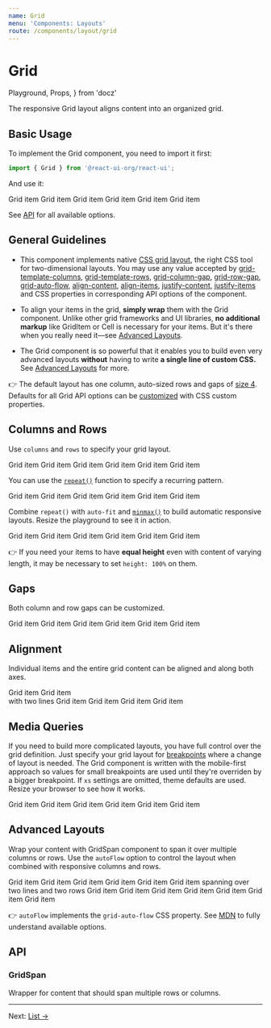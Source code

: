 ```yaml
---
name: Grid
menu: 'Components: Layouts'
route: /components/layout/grid
---
```


# Grid

  Playground,
  Props,
} from 'docz'

The responsive Grid layout aligns content into an organized grid.

## Basic Usage

To implement the Grid component, you need to import it first:

```js
import { Grid } from '@react-ui-org/react-ui';
```

And use it:

<Playground>
  <Grid columns="1fr 1fr 1fr">
    <Placeholder bordered>Grid item</Placeholder>
    <Placeholder bordered>Grid item</Placeholder>
    <Placeholder bordered>Grid item</Placeholder>
    <Placeholder bordered>Grid item</Placeholder>
    <Placeholder bordered>Grid item</Placeholder>
    <Placeholder bordered>Grid item</Placeholder>
  </Grid>
</Playground>

See [API](#api) for all available options.

## General Guidelines

- This component implements native
  [CSS grid layout](https://developer.mozilla.org/en-US/docs/Web/CSS/CSS_Grid_Layout),
  the right CSS tool for two-dimensional layouts. You may use any value accepted
  by
  [grid-template-columns](https://developer.mozilla.org/en-US/docs/Web/CSS/grid-template-columns),
  [grid-template-rows](https://developer.mozilla.org/en-US/docs/Web/CSS/grid-template-rows),
  [grid-column-gap](https://developer.mozilla.org/en-US/docs/Web/CSS/column-gap),
  [grid-row-gap](https://developer.mozilla.org/en-US/docs/Web/CSS/row-gap),
  [grid-auto-flow](https://developer.mozilla.org/en-US/docs/Web/CSS/grid-auto-flow),
  [align-content](https://developer.mozilla.org/en-US/docs/Web/CSS/align-content),
  [align-items](https://developer.mozilla.org/en-US/docs/Web/CSS/align-items),
  [justify-content](https://developer.mozilla.org/en-US/docs/Web/CSS/justify-content),
  [justify-items](https://developer.mozilla.org/en-US/docs/Web/CSS/justify-items)
  and CSS properties in corresponding API options of the component.

- To align your items in the grid, **simply wrap** them with the Grid
  component. Unlike other grid frameworks and UI libraries, **no additional
  markup** like GridItem or Cell is necessary for your items. But it's there
  when you really need it—see [Advanced Layouts](#advanced-layouts).

- The Grid component is so powerful that it enables you to build even very
  advanced layouts **without** having to write **a single line of custom CSS.**
  See [Advanced Layouts](#advanced-layouts) for more.

👉 The default layout has one column, auto-sized rows and gaps of
[size 4](/foundation/spacing). Defaults for all Grid API options can be
[customized](/customize/theming) with CSS custom properties.

## Columns and Rows

Use `columns` and `rows` to specify your grid layout.

<Playground>
  <Grid columns="1fr 2fr" rows="auto 200px auto">
    <Placeholder bordered>Grid item</Placeholder>
    <Placeholder bordered>Grid item</Placeholder>
    <Placeholder bordered>Grid item</Placeholder>
    <Placeholder bordered>Grid item</Placeholder>
    <Placeholder bordered>Grid item</Placeholder>
    <Placeholder bordered>Grid item</Placeholder>
  </Grid>
</Playground>

You can use the
[`repeat()`](https://developer.mozilla.org/en-US/docs/Web/CSS/repeat) function
to specify a recurring pattern.

<Playground>
  <Grid columns="repeat(3, 1fr)">
    <Placeholder bordered>Grid item</Placeholder>
    <Placeholder bordered>Grid item</Placeholder>
    <Placeholder bordered>Grid item</Placeholder>
    <Placeholder bordered>Grid item</Placeholder>
    <Placeholder bordered>Grid item</Placeholder>
    <Placeholder bordered>Grid item</Placeholder>
  </Grid>
</Playground>

Combine `repeat()` with `auto-fit` and
[`minmax()`](https://developer.mozilla.org/en-US/docs/Web/CSS/minmax) to build
automatic responsive layouts. Resize the playground to see it in action.

<Playground>
  <Grid columns="repeat(auto-fit, minmax(200px, auto))">
    <Placeholder bordered>Grid item</Placeholder>
    <Placeholder bordered>Grid item</Placeholder>
    <Placeholder bordered>Grid item</Placeholder>
    <Placeholder bordered>Grid item</Placeholder>
    <Placeholder bordered>Grid item</Placeholder>
    <Placeholder bordered>Grid item</Placeholder>
  </Grid>
</Playground>

👉 If you need your items to have **equal height** even with content of varying
length, it may be necessary to set `height: 100%` on them.

## Gaps

Both column and row gaps can be customized.

<Playground>
  <Grid columns="repeat(3, 1fr)" columnGap="0.75rem" rowGap="2rem">
    <Placeholder bordered>Grid item</Placeholder>
    <Placeholder bordered>Grid item</Placeholder>
    <Placeholder bordered>Grid item</Placeholder>
    <Placeholder bordered>Grid item</Placeholder>
    <Placeholder bordered>Grid item</Placeholder>
    <Placeholder bordered>Grid item</Placeholder>
  </Grid>
</Playground>

## Alignment

Individual items and the entire grid content can be aligned and along both axes.

<Playground>
  <Grid
    columns="repeat(3, 10em)"
    alignItems="center"
    justifyItems="center"
    justifyContent="center"
  >
    <Placeholder bordered>Grid item</Placeholder>
    <Placeholder bordered>Grid item<br /> with two lines</Placeholder>
    <Placeholder bordered>Grid item</Placeholder>
    <Placeholder bordered>Grid item</Placeholder>
    <Placeholder bordered>Grid item</Placeholder>
    <Placeholder bordered>Grid item</Placeholder>
  </Grid>
</Playground>

## Media Queries

If you need to build more complicated layouts, you have full control over the
grid definition. Just specify your grid layout for
[breakpoints](/foundation/breakpoints) where a change of layout is needed.
The Grid component is written with the mobile-first approach so values for small
breakpoints are used until they're overriden by a bigger breakpoint. If `xs`
settings are omitted, theme defaults are used. Resize your browser to see how it
works.

<Playground>
  <Grid
    columns={{
      xs: '1fr',
      md: '1fr 2fr',
    }}
    columnGap={{
      md: 'var(--rui-spacing-2)',
      lg: 'var(--rui-spacing-4)',
    }}
    rows={{
      xs: 'auto auto 200px 200px',
      md: 'auto 200px auto',
    }}
    rowGap={{
      xs: 'var(--rui-spacing-3)',
      md: 'var(--rui-spacing-4)',
    }}
  >
    <Placeholder bordered>Grid item</Placeholder>
    <Placeholder bordered>Grid item</Placeholder>
    <Placeholder bordered>Grid item</Placeholder>
    <Placeholder bordered>Grid item</Placeholder>
    <Placeholder bordered>Grid item</Placeholder>
    <Placeholder bordered>Grid item</Placeholder>
  </Grid>
</Playground>

## Advanced Layouts

Wrap your content with GridSpan component to span it over multiple columns or
rows. Use the `autoFlow` option to control the layout when combined with
responsive columns and rows.

<Playground>
  <Grid
    autoFlow="row dense"
    columns={{
      xs: 'repeat(2, 1fr)',
      sm: 'repeat(4, 1fr)',
    }}
    rows={{
      xs: 'repeat(8, 50px)',
      sm: 'auto 100px auto auto',
    }}
  >
    <Placeholder bordered>Grid item</Placeholder>
    <Placeholder bordered>Grid item</Placeholder>
    <Placeholder bordered>Grid item</Placeholder>
    <Placeholder bordered>Grid item</Placeholder>
    <Placeholder bordered>Grid item</Placeholder>
    <GridSpan columns={2} rows={2}>
      <Placeholder bordered height="100%">
        Grid item spanning over two lines and two rows
      </Placeholder>
    </GridSpan>
    <Placeholder bordered>Grid item</Placeholder>
    <Placeholder bordered>Grid item</Placeholder>
    <Placeholder bordered>Grid item</Placeholder>
    <Placeholder bordered>Grid item</Placeholder>
    <Placeholder bordered>Grid item</Placeholder>
    <Placeholder bordered>Grid item</Placeholder>
    <Placeholder bordered>Grid item</Placeholder>
  </Grid>
</Playground>

👉 `autoFlow` implements the `grid-auto-flow` CSS property. See
[MDN](https://developer.mozilla.org/en-US/docs/Web/CSS/grid-auto-flow) to fully
understand available options.

## API

<Props of={Grid} />

### GridSpan

Wrapper for content that should span multiple rows or columns.

<Props of={GridSpan} />

---

Next: [List →](/components/layout/list)

